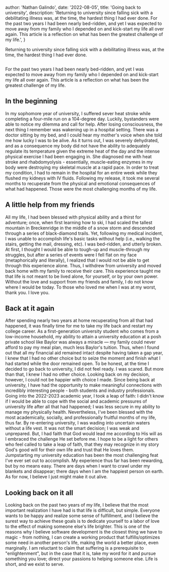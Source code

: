 
  author: 'Nathan Galindo',
  date: '2022-08-05',
  title: 'Going back to university',
  description:
    'Returning to university since falling sick with a debilitating illness was, at the time, the hardest thing I had ever done. For the past two years I had been nearly bed-ridden, and yet I was expected to move away from my family who I depended on and kick-start my life all over again. This article is a reflection on what has been the greatest challenge of my life.',
}


Returning to university since falling sick with a debilitating illness was, at the time, the hardest thing I had ever done.

<Image src={universityPhoto} alt="" />

For the past two years I had been nearly bed-ridden, and yet I was expected to move away from my family who I depended on and kick-start my life all over again. This article is a reflection on what has been the greatest challenge of my life.

## In the beginning

In my sophomore year of university, I suffered sever heat stroke while completing a four-mile run on a 104-degree day. Luckily, bystanders were able to notice
my dilemma and call for help. After losing consciousness, the next thing I remember was wakening up in a hospital setting. There was a doctor sitting by my bed,
and I could hear my mother's voice when she told me how lucky I was to be alive. As it turns out, I was severely dehydrated, and as a consequence my body did not have
the ability to adequately regulate its temperature given the extreme heat of the day and the intense physical exercise I had been engaging in. She diagnosed me with
heat stroke and rhabdomyolysis - essentially, muscle-eating enzymes in my body were destroying my skeletal muscle at a rapid pace. In order to treat my condition, I
had to remain in the hospital for an entire week while they flushed my kidneys with IV fluids. Following my release, it took me several months to recuperate 
from the physical and emotional consequences of what had happened. Those were the most challenging months of my life. 

## A little help from my friends

All my life, I had been blessed with physical ability and a thirst for adventure; once, when first learning how to ski, 
I had scaled the tallest mountain in Breckenridge in the middle of a snow storm and descended through a series of black-diamond trails. Yet, following my 
medical incident, I was unable to accomplish life's basic tasks without help (i.e., walking the stairs, getting the mail, dressing, etc). I was bed-ridden, and utterly broken. At first, I thought I would be able to 
tough-up and muscle-through my struggles, but after a series of events were I fell flat on my face (metaphorically and literally), I realized that 
I would not be able to get through this experience alone. Thus, I withdrew from university and moved back home with my family to receive their care.
This experience taught me that life is not meant to be lived alone, for yourself, or by your own power. Without the love and support from my friends and family,
I do not know where I would be today. To those who loved me when I was at my worst, thank you. I love you.

## Back at it again

After spending nearly two years at home recuperating from all that had happened, it was finally time for me to take my life back and restart my college career.
As a first-generation university student who comes from a low-income household, my ability to attain a university education at a posh private school like
Baylor was always a miracle — my family could never afford to pay my meal plan, much less Baylor's tuition. Thus, when I found out that all my financial aid
remained intact despite having taken a gap year, I knew that I had no other choice but to seize the moment and finish what I had started while the door remained open.
To be honest, at the time I decided to go back to university, I did not feel ready. I was scared. But more than that, I knew I had no other choice. Looking back on 
my decision, however, I could not be happier with choice I made. Since being back at university, I have had the opportunity to make meaningful connections
with incredibly interesting people - both students and industry professionals. 
<br/>
Going into the 2022-2023 academic year, I took a leap of faith: I didn't know
if I would be able to cope with the social and academic pressures of university life after all that had happened; I was less secure in my ability to
manage my physically health. Nevertheless, I've been blessed with the most academically, socially, and professionally fruitful months of my life, thus far.
By re-entering university, I was wading into uncertain waters without a life vest. It was not the smart decision; I was weak and unprepared. But, I had
faith that God would lead me according to His will as I embraced the challenge He set before me. I hope to be a light for others who feel called to 
take a leap of faith, that they may recognize in my story God's good will for their own life and trust that He loves them.
<br/>
Jumpstarting my university education has been the most challenging feat I've ever set out to accomplish. My experience thus far has been rewarding, but by
no means easy. There are days when I want to crawl under my blankets and disappear; there days when I am the happiest person on earth. As for now, I believe
I just might make it out alive. 

## Looking back on it all

Looking back on the past two years of my life, I believe that the most important realization I have had is that life is difficult, but simple. 
Everyone wants to be happy and realize some sense of fulfillment, and I believe the surest way to achieve these goals is to dedicate yourself to a labor of love
to the effect of making someone else's life brighter. This is one of the reasons why I believe software development is the closest thing we have to magic - from 
nothing, I can create a working product that fulfills/optimizes some need in another person's life, making the world a better place, even marginally. 
I am reluctant to claim that suffering is a prerequisite to "enlightenment", but in the case that it is, take my word for it and pursue something
you love; direct your passions to helping someone else. Life is short, and we exist to serve.
